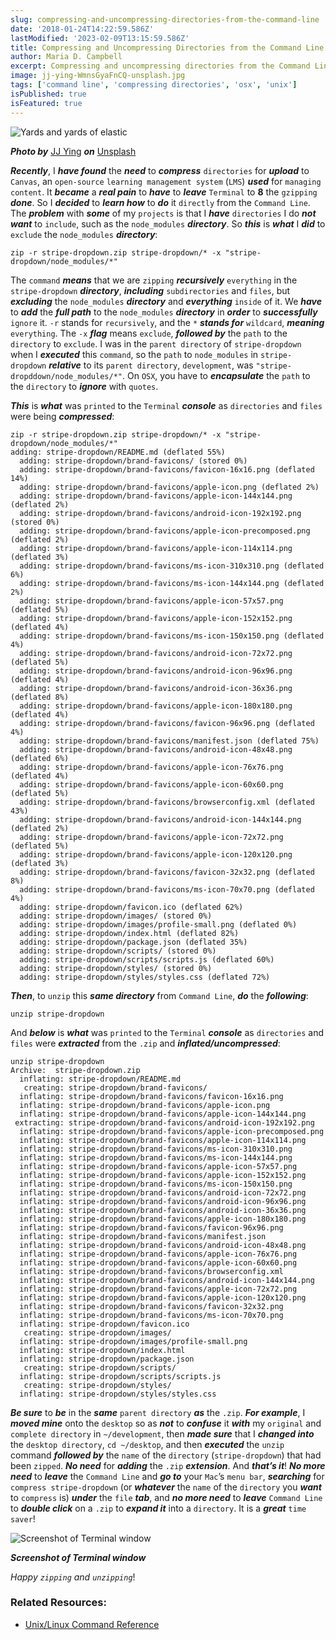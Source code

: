 ```yaml
---
slug: compressing-and-uncompressing-directories-from-the-command-line
date: '2018-01-24T14:22:59.586Z'
lastModified: '2023-02-09T13:15:59.586Z'
title: Compressing and Uncompressing Directories from the Command Line
author: Maria D. Campbell
excerpt: Compressing and uncompressing directories from the Command Line.
image: jj-ying-WmnsGyaFnCQ-unsplash.jpg
tags: ['command line', 'compressing directories', 'osx', 'unix']
isPublished: true
isFeatured: true
---
```


![Yards and yards of elastic](jj-ying-WmnsGyaFnCQ-unsplash.jpg)

***Photo by*** [JJ Ying](https://unsplash.com/@jjying) ***on*** [Unsplash](https://unsplash.com/photos/WmnsGyaFnCQ)

***Recently***, I ***have found*** the ***need*** to **_compress_** `directories` for **_upload_** to `Canvas`, an `open-source` `learning management system` (`LMS`) ***used*** for `managing content`. It ***became*** a ***real pain*** to ***have*** to ***leave*** `Terminal` to **8** the `gzipping` ***done***. So I ***decided*** to ***learn how*** to ***do*** it `directly` from the `Command Line`. The ***problem*** with ***some*** of my `projects` is that I ***have*** `directories` I do ***not want*** to `include`, such as
the `node_modules` ***directory***. So ***this*** is ***what*** I ***did*** to `exclude` the `node_modules` ***directory***:

```shell
zip -r stripe-dropdown.zip stripe-dropdown/* -x "stripe-dropdown/node_modules/*"
```

The `command` **_means_** that we are `zipping` ***recursively***
`everything` in the `stripe-dropdown` ***directory***, **_including_**
`subdirectories` and `files`, but **_excluding_** the `node_modules`
***directory*** and **_everything_** `inside` of it. We ***have*** to ***add*** the
**_full path_** to the `node_modules` ***directory*** in ***order*** to
**_successfully_** `ignore` it. `-r` stands for `recursively`, and the `*`
***stands for*** `wildcard`, ***meaning*** `everything`. The `-x` ***flag*** means
`exclude`, ***followed by*** the `path` to the `directory` to `exclude`. I was
in the `parent directory` of `stripe-dropdown` when I ***executed*** this `command`, so the `path` to `node_modules` in `stripe-dropdown` ***relative*** to its `parent directory`, `development`, was `"stripe-dropddown/node_modules/*"`. On `OSX`, you have to ***encapsulate*** the `path` to the `directory` to **_ignore_** with
`quotes`.

***This*** is ***what*** was `printed` to the `Terminal` ***console*** as `directories` and `files` were being ***compressed***:

```shell
zip -r stripe-dropdown.zip stripe-dropdown/* -x "stripe-dropdown/node_modules/*"
adding: stripe-dropdown/README.md (deflated 55%)
  adding: stripe-dropdown/brand-favicons/ (stored 0%)
  adding: stripe-dropdown/brand-favicons/favicon-16x16.png (deflated 14%)
  adding: stripe-dropdown/brand-favicons/apple-icon.png (deflated 2%)
  adding: stripe-dropdown/brand-favicons/apple-icon-144x144.png (deflated 2%)
  adding: stripe-dropdown/brand-favicons/android-icon-192x192.png (stored 0%)
  adding: stripe-dropdown/brand-favicons/apple-icon-precomposed.png (deflated 2%)
  adding: stripe-dropdown/brand-favicons/apple-icon-114x114.png (deflated 3%)
  adding: stripe-dropdown/brand-favicons/ms-icon-310x310.png (deflated 6%)
  adding: stripe-dropdown/brand-favicons/ms-icon-144x144.png (deflated 2%)
  adding: stripe-dropdown/brand-favicons/apple-icon-57x57.png (deflated 5%)
  adding: stripe-dropdown/brand-favicons/apple-icon-152x152.png (deflated 4%)
  adding: stripe-dropdown/brand-favicons/ms-icon-150x150.png (deflated 4%)
  adding: stripe-dropdown/brand-favicons/android-icon-72x72.png (deflated 5%)
  adding: stripe-dropdown/brand-favicons/android-icon-96x96.png (deflated 4%)
  adding: stripe-dropdown/brand-favicons/android-icon-36x36.png (deflated 8%)
  adding: stripe-dropdown/brand-favicons/apple-icon-180x180.png (deflated 4%)
  adding: stripe-dropdown/brand-favicons/favicon-96x96.png (deflated 4%)
  adding: stripe-dropdown/brand-favicons/manifest.json (deflated 75%)
  adding: stripe-dropdown/brand-favicons/android-icon-48x48.png (deflated 6%)
  adding: stripe-dropdown/brand-favicons/apple-icon-76x76.png (deflated 4%)
  adding: stripe-dropdown/brand-favicons/apple-icon-60x60.png (deflated 5%)
  adding: stripe-dropdown/brand-favicons/browserconfig.xml (deflated 43%)
  adding: stripe-dropdown/brand-favicons/android-icon-144x144.png (deflated 2%)
  adding: stripe-dropdown/brand-favicons/apple-icon-72x72.png (deflated 5%)
  adding: stripe-dropdown/brand-favicons/apple-icon-120x120.png (deflated 3%)
  adding: stripe-dropdown/brand-favicons/favicon-32x32.png (deflated 8%)
  adding: stripe-dropdown/brand-favicons/ms-icon-70x70.png (deflated 4%)
  adding: stripe-dropdown/favicon.ico (deflated 62%)
  adding: stripe-dropdown/images/ (stored 0%)
  adding: stripe-dropdown/images/profile-small.png (deflated 0%)
  adding: stripe-dropdown/index.html (deflated 82%)
  adding: stripe-dropdown/package.json (deflated 35%)
  adding: stripe-dropdown/scripts/ (stored 0%)
  adding: stripe-dropdown/scripts/scripts.js (deflated 60%)
  adding: stripe-dropdown/styles/ (stored 0%)
  adding: stripe-dropdown/styles/styles.css (deflated 72%)
```

***Then***, to `unzip` this ***same directory*** from `Command Line`, ***do*** the
***following***:

```shell
unzip stripe-dropdown
```

And ***below*** is ***what*** was `printed` to the `Terminal` ***console*** as
`directories` and `files` were ***extracted*** from the `.zip` and
***inflated/uncompressed***:

```shell
unzip stripe-dropdown
Archive:  stripe-dropdown.zip
  inflating: stripe-dropdown/README.md
   creating: stripe-dropdown/brand-favicons/
  inflating: stripe-dropdown/brand-favicons/favicon-16x16.png
  inflating: stripe-dropdown/brand-favicons/apple-icon.png
  inflating: stripe-dropdown/brand-favicons/apple-icon-144x144.png
 extracting: stripe-dropdown/brand-favicons/android-icon-192x192.png
  inflating: stripe-dropdown/brand-favicons/apple-icon-precomposed.png
  inflating: stripe-dropdown/brand-favicons/apple-icon-114x114.png
  inflating: stripe-dropdown/brand-favicons/ms-icon-310x310.png
  inflating: stripe-dropdown/brand-favicons/ms-icon-144x144.png
  inflating: stripe-dropdown/brand-favicons/apple-icon-57x57.png
  inflating: stripe-dropdown/brand-favicons/apple-icon-152x152.png
  inflating: stripe-dropdown/brand-favicons/ms-icon-150x150.png
  inflating: stripe-dropdown/brand-favicons/android-icon-72x72.png
  inflating: stripe-dropdown/brand-favicons/android-icon-96x96.png
  inflating: stripe-dropdown/brand-favicons/android-icon-36x36.png
  inflating: stripe-dropdown/brand-favicons/apple-icon-180x180.png
  inflating: stripe-dropdown/brand-favicons/favicon-96x96.png
  inflating: stripe-dropdown/brand-favicons/manifest.json
  inflating: stripe-dropdown/brand-favicons/android-icon-48x48.png
  inflating: stripe-dropdown/brand-favicons/apple-icon-76x76.png
  inflating: stripe-dropdown/brand-favicons/apple-icon-60x60.png
  inflating: stripe-dropdown/brand-favicons/browserconfig.xml
  inflating: stripe-dropdown/brand-favicons/android-icon-144x144.png
  inflating: stripe-dropdown/brand-favicons/apple-icon-72x72.png
  inflating: stripe-dropdown/brand-favicons/apple-icon-120x120.png
  inflating: stripe-dropdown/brand-favicons/favicon-32x32.png
  inflating: stripe-dropdown/brand-favicons/ms-icon-70x70.png
  inflating: stripe-dropdown/favicon.ico
   creating: stripe-dropdown/images/
  inflating: stripe-dropdown/images/profile-small.png
  inflating: stripe-dropdown/index.html
  inflating: stripe-dropdown/package.json
   creating: stripe-dropdown/scripts/
  inflating: stripe-dropdown/scripts/scripts.js
   creating: stripe-dropdown/styles/
  inflating: stripe-dropdown/styles/styles.css
```

***Be sure*** to ***be*** in the ***same*** `parent directory` ***as*** the `.zip`. ***For example***, I ***moved mine*** onto the `desktop` so as ***not*** to ***confuse*** it ***with*** my `original` and `complete directory` in `~/development`, then ***made sure*** that I ***changed into*** the `desktop directory`, `cd ~/desktop`, and then ***executed*** the `unzip` command ***followed by*** the `name` of the `directory` (`stripe-dropdown`) that had been `zipped`. ***No need*** for ***adding*** the `.zip` ***extension***. And ***that’s it***! ***No more need*** to ***leave*** the `Command Line` and ***go to*** your `Mac`’s `menu bar`, **_searching_** for
`compress stripe-dropdown` (or ***whatever*** the `name` of the `directory` you ***want*** to
`compress` is) **_under_** the `file` ***tab***, and **_no more need_** to ***leave***
`Command Line` to ***double click*** on a `.zip` to **_expand it_** into a
`directory`. It is a ***great*** `time saver`!

![Screenshot of Terminal window](terminal.png)

***Screenshot of Terminal window***

*Happy `zipping` and `unzipping`*!

### Related Resources:

-   [Unix/Linux Command Reference](https://files.fosswire.com/2007/08/fwunixref.pdf)
